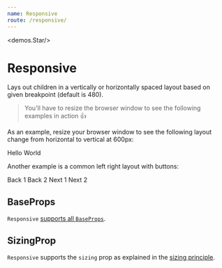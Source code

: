 ```yaml
---
name: Responsive
route: /responsive/
---
```



<demos.Star/>

# Responsive 

Lays out children in a vertically or horizontally spaced layout based on given breakpoint (default is 480). 

> You'll have to resize the browser window to see the following examples in action 👍

As an example, resize your browser window to see the following layout change from horizontal to vertical at 600px:

<Playground>
  <Responsive breakpoint={600}>
    <Flex style={{backgroundColor: "lightskyblue"}}>Hello</Flex>
    <Flex style={{backgroundColor: "lightpink"}}>World</Flex>
  </Responsive>
</Playground>

Another example is a common left right layout with buttons: 

<Playground>
  <Responsive breakpoint={650} minWidth={250}>
    <Horizontal sizing="flex">
      <demos.Button>Back 1</demos.Button>
      <demos.Button>Back 2</demos.Button>
    </Horizontal>
    <Horizontal sizing="flex" horizontalAlign="right">
      <demos.Button>Next 1</demos.Button>
      <demos.Button>Next 2</demos.Button>
    </Horizontal>
  </Responsive>
</Playground>

## BaseProps

`Responsive` [supports all `BaseProps`][common-types].

## SizingProp

`Responsive` supports the `sizing` prop as explained in the [sizing principle][principle-sizing].


[common-types]:../common-types/
[principle-spacing]:../principle-spacing/
[principle-sizing]:../principle-sizing/
